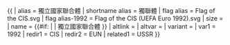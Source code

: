 {{ {{{1<noinclude>|country showdata</noinclude>}}}
| alias = 獨立國家聯合體
| shortname alias = 獨聯體
| flag alias = Flag of the CIS.svg
| flag alias-1992 = Flag of the CIS (UEFA Euro 1992).svg
| size = {{{size|}}}
| name = {{#if: {{{name|}}} | {{{name|}}} | 獨立國家聯合體 }}
| altlink = {{{altlink|}}}
| altvar = {{{altvar|}}}
| variant = {{{variant|}}}
<noinclude>
| var1 = 1992
| redir1 = CIS
| redir2 = EUN
| related1 = USSR
</noinclude>
}}